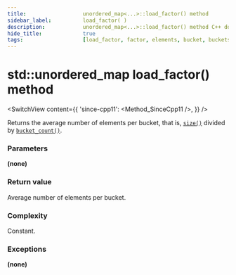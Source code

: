 ```yaml
---
title:					unordered_map<...>::load_factor() method
sidebar_label:			load_factor( )
description:			unordered_map<...>::load_factor() method C++ documentation
hide_title:				true
tags:					[load_factor, factor, elements, bucket, buckets]
---
```



<!----------------- Codes ---------------------->

<!-- load_factor() -->

# std::unordered_map load_factor() method

<SwitchView content={{
    'since-cpp11': <Method_SinceCpp11 />,
    }} />

Returns the average number of elements per bucket, that is, [`size()`](/docs/std/containers/unordered-map/size) divided by [`bucket_count()`](/docs/std/containers/unordered-map/bucket_count).

### Parameters

**(none)**

### Return value

Average number of elements per bucket.

### Complexity

Constant.

### Exceptions

**(none)**